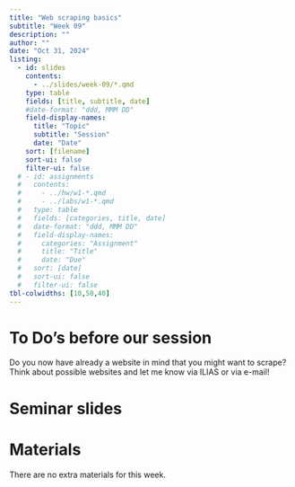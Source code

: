 ```yaml
---
title: "Web scraping basics"
subtitle: "Week 09"
description: ""
author: ""
date: "Oct 31, 2024"
listing:
  - id: slides
    contents:
      - ../slides/week-09/*.qmd
    type: table
    fields: [title, subtitle, date]
    #date-format: "ddd, MMM DD"
    field-display-names:
      title: "Topic"
      subtitle: "Session"
      date: "Date"
    sort: [filename]
    sort-ui: false
    filter-ui: false
  # - id: assignments
  #   contents:
  #     - ../hw/w1-*.qmd
  #     - ../labs/w1-*.qmd
  #   type: table
  #   fields: [categories, title, date]
  #   date-format: "ddd, MMM DD"
  #   field-display-names:
  #     categories: "Assignment"
  #     title: "Title"
  #     date: "Due"
  #   sort: [date]
  #   sort-ui: false
  #   filter-ui: false
tbl-colwidths: [10,50,40]
---
```


# To Do's before our session

Do you now have already a website in mind that you might want to scrape? Think about possible websites and let me know via ILIAS or via e-mail!

# Seminar slides

::: {#slides}
:::

# Materials

There are no extra materials for this week.

